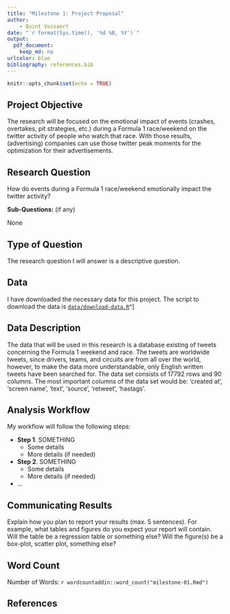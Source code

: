 ```yaml
---
title: "Milestone 1: Project Proposal"
author:
    - Quint Vossaert
date: "`r format(Sys.time(), '%d %B, %Y')`"
output: 
  pdf_document:
    keep_md: no
urlcolor: blue
bibliography: references.bib
---
```


```r
knitr::opts_chunk$set(echo = TRUE)
```

## Project Objective

The research will be focused on the emotional impact of events (crashes, overtakes, pit strategies, etc.) during a Formula 1 race/weekend on the twitter activity of people who watch that race. With those results, (advertising) companies can use those twitter peak moments for the optimization for their advertisements.

## Research Question

How do events during a Formula 1 race/weekend emotionally impact the twitter activity?

**Sub-Questions:** (if any)

None

## Type of Question

The research question I will answer is a descriptive question.

## Data

I have downloaded the necessary data for this project. The script to download the data is [`data/download-data.R`](data/download-data.R)^]

## Data Description

The data that will be used in this research is a database existing of tweets concerning the Formula 1 weekend and race. The tweets are worldwide tweets, since drivers, teams, and circuits are from all over the world, however, to make the data more understandable, only English written tweets have been searched for. The data set consists of 17792 rows and 90 columns. The most important columns of the data set would be: 'created at', 'screen name', 'text', 'source', 'retweet', 'hastags'.

## Analysis Workflow

My workflow will follow the following steps:

* **Step 1**. SOMETHING
  * Some details
  * More details (if needed)
  
* **Step 2**. SOMETHING
  * Some details
  * More details (if needed)
* ...

## Communicating Results



Explain how you plan to report your results (max. 5 sentences). 
For example, what tables and figures do you expect your report will contain.
Will the table be a regression table or something else?
Will the figure(s) be a box-plot, scatter plot, something else?

## Word Count

Number of Words: `r wordcountaddin::word_count("milestone-01.Rmd")`

## References